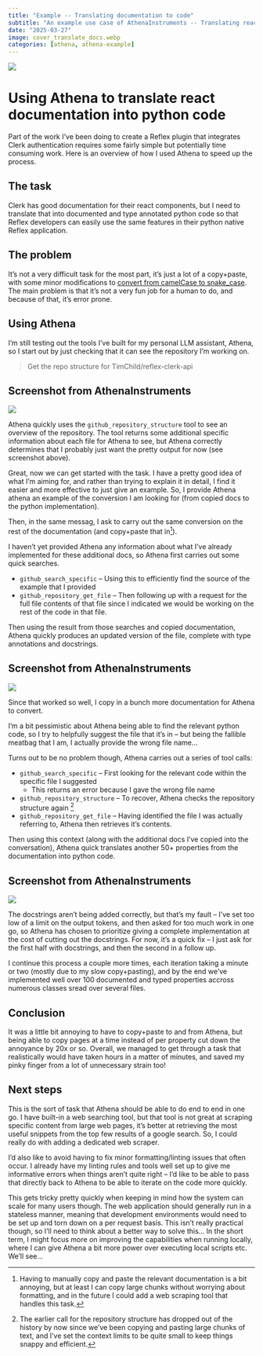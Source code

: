 ```yaml
---
title: "Example -- Translating documentation to code"
subtitle: "An example use case of AthenaInstruments -- Translating react documentation into python code"
date: "2025-03-27"
image: cover_translate_docs.webp
categories: [athena, athena-example]
---
```


![](cover_translate_docs.webp)


# Using Athena to translate react documentation into python code

Part of the work I've been doing to create a Reflex plugin that integrates Clerk authentication requires some fairly simple but potentially time consuming work. Here is an overview of how I used Athena to speed up the process.


## The task

Clerk has good documentation for their react components, but I need to translate that into documented and type annotated python code so that Reflex developers can easily use the same features in their python native Reflex application.

## The problem

It's not a very difficult task for the most part, it's just a lot of a copy+paste, with some minor modifications to [convert from camelCase to snake_case](./looking-up-reflex-doc.qmd). The main problem is that it's not a very fun job for a human to do, and because of that, it's error prone. 

## Using Athena

I'm still testing out the tools I've built for my personal LLM assistant, Athena, so I start out by just checking that it can see the repository I'm working on.

> Get the repo structure for TimChild/reflex-clerk-api

::: {.callout-note icon=false collapse=true}
## Screenshot from AthenaInstruments

![](translating-screenshot-1.webp)

:::

Athena quickly uses the `github_repository_structure` tool to see an overview of the repository. The tool returns some additional specific information about each file for Athena to see, but Athena correctly determines that I probably just want the pretty output for now (see screenshot above).



Great, now we can get started with the task. I have a pretty good idea of what I'm aiming for, and rather than trying to explain it in detail, I find it easier and more effective to just give an example. So, I provide Athena athena an example of the conversion I am looking for (from copied docs to the python implementation).

Then, in the same messag, I ask to carry out the same conversion on the rest of the documentation (and copy+paste that in[^1]).

[^1]: Having to manually copy and paste the relevant documentation is a bit annoying, but at least I can copy large chunks without worrying about formatting, and in the future I could add a web scraping tool that handles this task.

I haven't yet provided Athena any information about what I've already implemented for these additional docs, so Athena first carries out some quick searches.

- `github_search_specific` -- Using this to efficiently find the source of the example that I provided
- `github_repository_get_file` -- Then following up with a request for the full file contents of that file since I indicated we would be working on the rest of the code in that file.

Then using the result from those searches and copied documentation, Athena quickly produces an updated version of the file, complete with type annotations and docstrings.


::: {.callout-note icon=false collapse=true}
## Screenshot from AthenaInstruments

![](translating-screenshot-2.webp)

:::


Since that worked so well, I copy in a bunch more documentation for Athena to convert. 

I'm a bit pessimistic about Athena being able to find the relevant python code, so I try to helpfully suggest the file that it's in -- but being the fallible meatbag that I am, I actually provide the wrong file name...

Turns out to be no problem though, Athena carries out a series of tool calls:

- `github_search_specific` -- First looking for the relevant code within the specific file I suggested
	- This returns an error because I gave the wrong file name
- `github_repository_structure` -- To recover, Athena checks the repository structure again [^2] 
- `github_repository_get_file` -- Having identified the file I was actually referring to, Athena then retrieves it's contents.

Then using this context (along with the additional docs I've copied into the conversation), Athena quick translates another 50+ properties from the documentation into python code.

[^2]: The earlier call for the repository structure has dropped out of the history by now since we've been copying and pasting large chunks of text, and I've set the context limits to be quite small to keep things snappy and efficient.


::: {.callout-note icon=false collapse=true}
## Screenshot from AthenaInstruments

![](translating-screenshot-3.webp)

:::

The docstrings aren't being added correctly, but that's my fault -- I've set too low of a limit on the output tokens, and then asked for too much work in one go, so Athena has chosen to prioritize giving a complete implementation at the cost of cutting out the docstrings. For now, it's a quick fix -- I just ask for the first half with docstrings, and then the second in a follow up.


I continue this process a couple more times, each iteration taking a minute or two (mostly due to my slow copy+pasting), and by the end we've implemented well over 100 documented and typed properties accross numerous classes sread over several files.


## Conclusion

It was a little bit annoying to have to copy+paste to and from Athena, but being able to copy pages at a time instead of per property cut down the annoyance by 20x or so. Overall, we managed to get through a task that realistically would have taken hours in a matter of minutes, and saved my pinky finger from a lot of unnecessary strain too!


## Next steps

This is the sort of task that Athena should be able to do end to end in one go. I have built-in a web searching tool, but that tool is not great at scraping specific content from large web pages, it's better at retrieving the most useful snippets from the top few results of a google search. So, I could really do with adding a dedicated web scraper.

I'd also like to avoid having to fix minor formatting/linting issues that often occur. I already have my linting rules and tools well set up to give me informative errors when things aren't quite right -- I'd like to be able to pass that directly back to Athena to be able to iterate on the code more quickly.

This gets tricky pretty quickly when keeping in mind how the system can scale for many users though. The web application should generally run in a stateless manner, meaning that development environments would need to be set up and torn down on a per request basis. This isn't really practical though, so I'll need to think about a better way to solve this... In the short term, I might focus more on improving the capabilities when running locally, where I can give Athena a bit more power over executing local scripts etc. We'll see...

